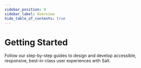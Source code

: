 ```yaml
---
sidebar_position: 0
sidebar_label: Overview
hide_table_of_contents: true
---
```



# Getting Started

<Content>

Follow our step-by-step guides to design and develop accessible, responsive, best-in-class user experiences with Salt.

<OverviewCards />

</Content>
